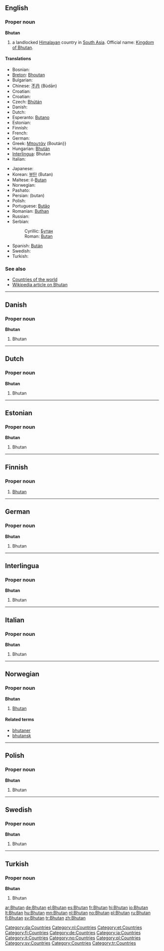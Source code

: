 {{wikipedia}}
==English==

===Proper noun===
'''Bhutan'''

# a landlocked [[Himalayan]] country in [[South Asia]]. Official name: [[Kingdom of Bhutan]].

====Translations====
{{top}}
* Bosnian: {{t-|bs|Butan|m}}
* [[Breton]]: [[Bhoutan]]
* Bulgarian: {{t+|bg|Бутан|sc=Cyrl}}
* Chinese: [[不丹]] (Bùdān)
* Croatian: {{t-|hr|Butan|m}}
* Croatian: {{t-|hr|Butan|m}}
* Czech: [[Bhútán]] {{m}}
* Danish: {{t-|da|Bhutan}}
* Dutch: {{t+|nl|Bhutan}}
* Esperanto: [[Butano]]
* Estonian: {{t-|et|Bhutan}}
* Finnish: {{t+|fi|Bhutan}}
* French: {{t+|fr|Bhoutan}}
* German: {{t+|de|Bhutan}}
* Greek: [[Μπουτάν]] (Boután}} {{n}}
* Hungarian: [[Bhután]]
* [[Interlingua]]: Bhutan
* Italian: {{t-|it|Bhutan}}
{{mid}}
* Japanese: {{t+|ja|ブータン|tr=Būtan|sc=Jpan}}
* Korean: [[부탄]] (Butan)
* Maltese: il-[[Butan]]
* Norwegian: {{t+|no|Bhutan}}
* Pashato: {{PSchar|[[بهوټان]]}}
* Persian: {{FAchar|[[بوتان]]}}  (butan)
* Polish: {{t+|pl|Bhutan}}
* Portuguese: [[Butão]]
* Romanian: [[Buthan]] {{n}}
* Russian: {{t+|ru|Бутан|sc=Cyrl}}
* Serbian:
*: Cyrillic: [[Бутан]] {{m}}
*: Roman: [[Butan#Serbian|Butan]] {{m}}
* Spanish: [[Bután]]
* Swedish: {{t+|sv|Bhutan}}
* Turkish: {{t+|tr|Bhutan}}
{{bottom}}

===See also===
* [[Appendix:Countries of the world|Countries of the world]]
* [[w:Bhutan|Wikipedia article on Bhutan]]

----

==Danish==

===Proper noun===
'''Bhutan'''

# Bhutan

[[Category:da:Countries]]

----

==Dutch==

===Proper noun===
'''Bhutan'''

# Bhutan

[[Category:nl:Countries]]

----

==Estonian==

===Proper noun===
'''Bhutan'''

# Bhutan {{et-country}}

[[Category:et:Countries]]

----

==Finnish==
{{wikipedia|lang=fi}}

===Proper noun===
{{fi-noun|proper=true}}

# [[#English|Bhutan]]

[[Category:fi:Countries]]

----

==German==

===Proper noun===
'''Bhutan'''

# Bhutan

[[Category:de:Countries]]

----

==Interlingua==

===Proper noun===
'''Bhutan'''

# Bhutan

[[Category:ia:Countries]]

----

==Italian==

===Proper noun===
'''Bhutan'''

# Bhutan

[[Category:it:Countries]]

----

==Norwegian==

===Proper noun===
'''Bhutan'''

# [[#English|Bhutan]]

====Related terms====
* [[bhutaner]]
* [[bhutansk]]

[[Category:no:Countries]]

----

==Polish==

===Proper noun===
'''Bhutan'''

# Bhutan

[[Category:pl:Countries]]

----

==Swedish==

===Proper noun===
'''Bhutan'''

# Bhutan

[[Category:sv:Countries]]

----

==Turkish==

===Proper noun===
'''Bhutan'''

# Bhutan

[[Category:Countries]]
[[Category:tr:Countries]]

[[ar:Bhutan]]
[[de:Bhutan]]
[[el:Bhutan]]
[[es:Bhutan]]
[[fr:Bhutan]]
[[hi:Bhutan]]
[[io:Bhutan]]
[[lt:Bhutan]]
[[hu:Bhutan]]
[[mn:Bhutan]]
[[nl:Bhutan]]
[[no:Bhutan]]
[[pl:Bhutan]]
[[ru:Bhutan]]
[[fi:Bhutan]]
[[sv:Bhutan]]
[[tr:Bhutan]]
[[zh:Bhutan]]